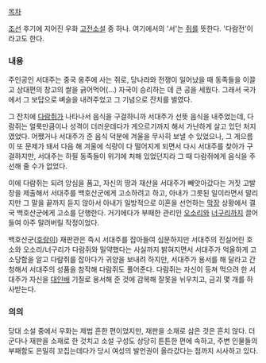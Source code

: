 [[목차]]

[[조선]] 후기에 지어진 우화 [[고전소설]] 중 하나. 여기에서의 '서'는 [[쥐]]를 뜻한다. '다람전'이라고도 한다.

=== 내용 ===
주인공인 서대주는 중국 옹주에 사는 쥐로, 당나라와 전쟁이 일어났을 때 동족들을 이끌고 상대편의 창고의 쌀을 긁어먹어(…) 자국이 승리하는 데 큰 공을 세웠다. 그래서 국가에서 그 보답으로 벼슬을 내려주었고 그 기념으로 잔치를 벌였다.

그 잔치에 [[다람쥐]]가 나타나서 음식을 구걸하니까 서대주가 선뜻 음식을 내주었는데, 다람쥐는 얼룩만큼이나 성격이 더러운데다가 게으르기까지 해서 가난하게 살고 있던 처지였었다. 어쨌거나 서대주가 준 음식 덕분에 겨울을 무사히 보낼 수 있었으나, 그 게으름이 또 문제가 돼서 다음 해 겨울에 식량이 다 떨어지게 되면서 다시 서대주를 찾아가 구걸하지만, 서대주는 하필 동족들이 위기에 처해 있었던지라 그 때 다람쥐에게 음식을 주선해 줄 수가 없었다.

이에 다람쥐는 되려 앙심을 품고, 자신의 땅과 재산을 서대주가 빼앗아갔다는 거짓 고발장을 제출해서 서대주를 백호산군에게 고소하려고 하고, 아내가 그릇된 일이라면서 말리지만 그 말을 끝까지 듣지 않아서 아내가 일방적으로 이혼을 선언하는 [[막장]] 상황에서 결국 백호산군에게 고소를 단행한다. 거기에다가 부패한 관리인 [[오소리]]와 [[너구리]]까지 끌어들여 아주 말려버릴 작정이었다.

백호산군([[호랑이]]) 재판관은 즉시 서대주를 잡아들여 심문하지만 서대주의 진실어린 호소와 오소리/너구리가 다람쥐와 밀약했다는 사실까지 밝혀지면서 서대주가 억울하게 고소당함을 알고 다람쥐를 잡아다가 귀양을 보내려 하지만, 서대주가 용서를 해 달라고 간청해서 서대주의 성품을 참작해 다람쥐도 풀어준다. 다람쥐는 자신이 등쳐 먹으려 한 서대주가 자신을 [[대인배]] 기질로 용서해 준 것에 감복해 잘못을 뉘우치고, 금괴 몇 개를 하사받는다.

=== 의의 ===
당대 소설 중에서 우화는 제법 흔한 편이었지만, 재판을 소재로 삼은 것은 흔치 않다. 더군다나 재판을 소재로 한 것치고 소설 구성도 상당히 튼튼한 편에 속하고, 주변 인물들의 부패함도 은밀히 꼬집는데다가 당시 여성의 발언권이 올라갔다는 점까지 시사하고 있다.
